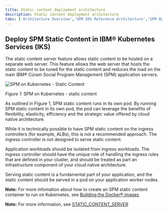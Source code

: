 ```yaml
---
title: Static content deployment architecture
description: Static content deployment architecture
tabs: ['Architecture Overview','SPM IKS Reference Architecture','SPM OpenShift Reference Architecture','Dev Workstation','Static Content']
---
```


## Deploy SPM Static Content in IBM® Kubernetes Services (IKS)

The static content server feature allows static content to be hosted on a separate web server.
This feature allows the web server that hosts the static content to be tuned for the static content and
reduces the load on the main IBM® Cúram Social Program Management (SPM) application servers.

![SPM on Kubernetes - Static Content](../../../images/spm_static_content_on_kubernetes.png)
<Caption>

*Figure 1:* SPM on Kubernetes - static content

</Caption>

As outlined in Figure 1, SPM static content runs in its own pod. By running SPM static content in its own pod, the pod can leverage the benefits of flexibility, elasticity, efficiency and the strategic value offered by cloud native architecture.

While it is technically possible to have SPM static content on the ingress controllers (for example, ALBs), this is not a recommended approach. The ingress controller is not designed to serve static content.

Application workloads should be isolated from ingress workloads.
The ingress controller should have the unique role of handling the ingress rules that are defined in your cluster, and should be treated as part an infrastructure component of your cloud native architecture.

Serving static content is a fundamental part of your application, and the static content should be served in a pod on your application worker nodes.

<InlineNotification>

**Note:** For more infomation about how to create an SPM static content container to run on Kubernetes, see [Building the Docker® images](/build-images/build_images)

</InlineNotification>

<InlineNotification>

**Note:** For more information, see [STATIC_CONTENT_SERVER](https://www.ibm.com/support/knowledgecenter/SS8S5A_7.0.10/com.ibm.curam.content.doc/WebClientReference/r_WEBCREF_Development1Staticcontentserver1.html)

</InlineNotification>
